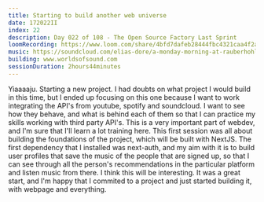 ```yaml
---
title: Starting to build another web universe
date: 172022II
index: 22
description: Day 022 of 108 - The Open Source Factory Last Sprint
loomRecording: https://www.loom.com/share/4bfd7dafeb28444fbc4321caa4f2a31e
music: https://soundcloud.com/elias-dore/a-monday-morning-at-rauberhohle-fusion-2019
building: www.worldsofsound.com
sessionDuration: 2hours44minutes
---
```


Yiaaaaju. Starting a new project. I had doubts on what project I would build in this time, but I ended up focusing on this one because I want to work integrating the API's from youtube, spotify and soundcloud. I want to see how they behave, and what is behind each of them so that I can practice my skills working with third party API's. This is a very important part of webdev, and I'm sure that I'll learn a lot training here. This first session was all about building the foundations of the project, which will be built with NextJS. The first dependency that I installed was next-auth, and my aim with it is to build user profiles that save the music of the people that are signed up, so that I can see through all the person's recommendations in the particular platform and listen music from there. I think this will be interesting. It was a great start, and I'm happy that I commited to a project and just started building it, with webpage and everything.
